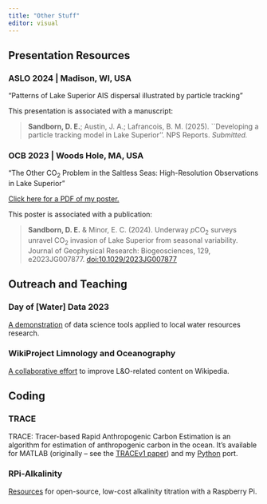 ```yaml
---
title: "Other Stuff"
editor: visual
---
```

## Presentation Resources

### ASLO 2024 | Madison, WI, USA

"Patterns of Lake Superior AIS dispersal illustrated by particle tracking"

This presentation is associated with a manuscript:

> **Sandborn, D. E.**; Austin, J. A.; Lafrancois, B. M. (2025). ``Developing a particle tracking model in Lake Superior''. NPS Reports. *Submitted.*

### OCB 2023 | Woods Hole, MA, USA

"The Other CO<sub>2</sub> Problem in the Saltless Seas: High-Resolution Observations in Lake Superior"

[Click here for a PDF of my poster.](Sandborn_OCB_23.pdf)

This poster is associated with a publication: 

> **Sandborn, D. E.** & Minor, E. C. (2024). Underway *p*CO<sub>2</sub> surveys unravel CO<sub>2</sub> invasion of Lake Superior from seasonal variability. Journal of Geophysical Research: Biogeosciences, 129, e2023JG007877. [doi:10.1029/2023JG007877](https://doi.org/10.1029/2023JG007877)

## Outreach and Teaching

### Day of [Water] Data 2023

[A demonstration](https://d-sandborn.github.io/DayOfWaterData2023/) of data science tools applied to local water resources research.

### WikiProject Limnology and Oceanography

[A collaborative effort](https://en.wikipedia.org/wiki/Wikipedia:WikiProject_Limnology_and_Oceanography) to improve L&O-related content on Wikipedia. 

## Coding

### TRACE

TRACE: Tracer-based Rapid Anthropogenic Carbon Estimation is an algorithm for estimation of anthropogenic carbon in the ocean. It's available for MATLAB (originally -- see the [TRACEv1 paper](https://essd.copernicus.org/preprints/essd-2024-560/)) and my [Python](https://github.com/d-sandborn/pyTRACE) port. 

### RPi-Alkalinity

[Resources](https://github.com/d-sandborn/RPi-Alkalinity) for open-source, low-cost alkalinity titration with a Raspberry Pi.
